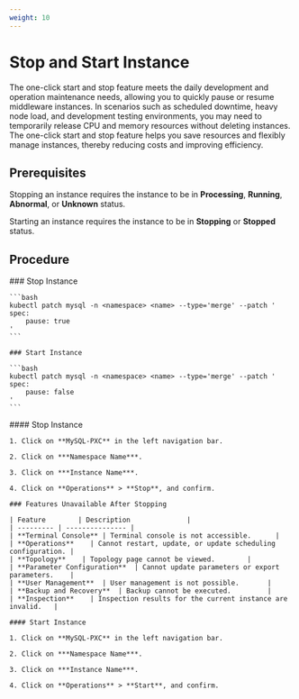 ```yaml
---
weight: 10
---
```


# Stop and Start Instance


The one-click start and stop feature meets the daily development and operation maintenance needs, allowing you to quickly pause or resume middleware instances. In scenarios such as scheduled downtime, heavy node load, and development testing environments, you may need to temporarily release CPU and memory resources without deleting instances. The one-click start and stop feature helps you save resources and flexibly manage instances, thereby reducing costs and improving efficiency.
## Prerequisites

Stopping an instance requires the instance to be in **Processing**, **Running**, **Abnormal**, or **Unknown** status.

Starting an instance requires the instance to be in **Stopping** or **Stopped** status.


## Procedure

<Tabs>
  <Tab label="CLI">
    ### Stop Instance

    ```bash
    kubectl patch mysql -n <namespace> <name> --type='merge' --patch '
    spec:
        pause: true
    '
    ```

    ### Start Instance

    ```bash
    kubectl patch mysql -n <namespace> <name> --type='merge' --patch '
    spec:
        pause: false
    '
    ```
  </Tab>

  <Tab label="Web Console">
    #### Stop Instance

    1. Click on **MySQL-PXC** in the left navigation bar.

    2. Click on ***Namespace Name***.

    3. Click on ***Instance Name***.

    4. Click on **Operations** > **Stop**, and confirm.

    ### Features Unavailable After Stopping

    | Feature        | Description              |
    | --------- | --------------- |
    | **Terminal Console** | Terminal console is not accessible.      |
    | **Operations**    | Cannot restart, update, or update scheduling configuration. |
    | **Topology**    | Topology page cannot be viewed.        |
    | **Parameter Configuration**  | Cannot update parameters or export parameters.    |
    | **User Management**  | User management is not possible.       |
    | **Backup and Recovery**  | Backup cannot be executed.         |
    | **Inspection**    | Inspection results for the current instance are invalid.   |

    #### Start Instance

    1. Click on **MySQL-PXC** in the left navigation bar.

    2. Click on ***Namespace Name***.

    3. Click on ***Instance Name***.

    4. Click on **Operations** > **Start**, and confirm.
  </Tab>
</Tabs>
